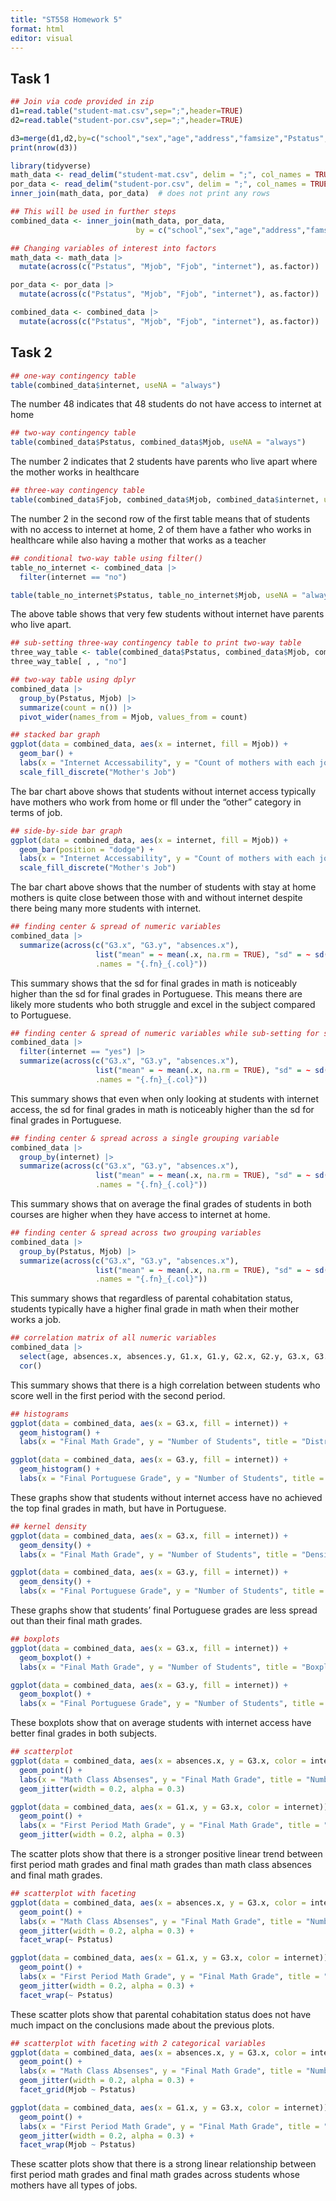 ```yaml
---
title: "ST558 Homework 5"
format: html
editor: visual
---
```


## Task 1
```r
## Join via code provided in zip
d1=read.table("student-mat.csv",sep=";",header=TRUE)
d2=read.table("student-por.csv",sep=";",header=TRUE)

d3=merge(d1,d2,by=c("school","sex","age","address","famsize","Pstatus","Medu","Fedu","Mjob","Fjob","reason","nursery","internet"))
print(nrow(d3))
```

```r
library(tidyverse)
math_data <- read_delim("student-mat.csv", delim = ";", col_names = TRUE)
por_data <- read_delim("student-por.csv", delim = ";", col_names = TRUE)
inner_join(math_data, por_data)  # does not print any rows
```

```r
## This will be used in further steps
combined_data <- inner_join(math_data, por_data, 
                            by = c("school","sex","age","address","famsize","Pstatus","Medu","Fedu","Mjob","Fjob","reason", "guardian", "traveltime", "studytime", "failures", "schoolsup", "famsup", "activities", "nursery", "higher", "internet", "romantic", "famrel", "freetime", "goout", "Dalc", "Walc", "health"))
```

```r
## Changing variables of interest into factors
math_data <- math_data |>
  mutate(across(c("Pstatus", "Mjob", "Fjob", "internet"), as.factor))

por_data <- por_data |>
  mutate(across(c("Pstatus", "Mjob", "Fjob", "internet"), as.factor))

combined_data <- combined_data |>
  mutate(across(c("Pstatus", "Mjob", "Fjob", "internet"), as.factor))
```

## Task 2
```r
## one-way contingency table
table(combined_data$internet, useNA = "always")
```
The number 48 indicates that 48 students do not have access to internet at home

```r
## two-way contingency table
table(combined_data$Pstatus, combined_data$Mjob, useNA = "always")
```
The number 2 indicates that 2 students have parents who live apart where the mother works in healthcare

```r
## three-way contingency table
table(combined_data$Fjob, combined_data$Mjob, combined_data$internet, useNA = "always")
```
The number 2 in the second row of the first table means that of students with no access to internet at home, 2 of them have a father who works in healthcare while also having a mother that works as a teacher

```r
## conditional two-way table using filter()
table_no_internet <- combined_data |>
  filter(internet == "no")

table(table_no_internet$Pstatus, table_no_internet$Mjob, useNA = "always")
```
The above table shows that very few students without internet have parents who live apart.

```r
## sub-setting three-way contingency table to print two-way table
three_way_table <- table(combined_data$Pstatus, combined_data$Mjob, combined_data$internet, useNA = "always")
three_way_table[ , , "no"]
```

```r
## two-way table using dplyr
combined_data |>
  group_by(Pstatus, Mjob) |>
  summarize(count = n()) |>
  pivot_wider(names_from = Mjob, values_from = count)
```

```r
## stacked bar graph
ggplot(data = combined_data, aes(x = internet, fill = Mjob)) +
  geom_bar() +
  labs(x = "Internet Accessability", y = "Count of mothers with each job", title = "Student's Mothers' Jobs based on Internet Accessability") +
  scale_fill_discrete("Mother's Job")
```
The bar chart above shows that students without internet access typically have mothers who work from home or fll under the "other" category in terms of job.

```r
## side-by-side bar graph
ggplot(data = combined_data, aes(x = internet, fill = Mjob)) +
  geom_bar(position = "dodge") +
  labs(x = "Internet Accessability", y = "Count of mothers with each job", title = "Student's Mothers' Jobs based on Internet Accessability") +
  scale_fill_discrete("Mother's Job")
```
The bar chart above shows that the number of students with stay at home mothers is quite close between those with and without internet despite there being many more students with internet.

```r
## finding center & spread of numeric variables
combined_data |>
  summarize(across(c("G3.x", "G3.y", "absences.x"),
                   list("mean" = ~ mean(.x, na.rm = TRUE), "sd" = ~ sd(.x, na.rm = TRUE)),
                   .names = "{.fn}_{.col}"))
```
This summary shows that the sd for final grades in math is noticeably higher than the sd for final grades in Portuguese. This means there are likely more students who both struggle and excel in the subject compared to Portuguese.

```r
## finding center & spread of numeric variables while sub-setting for students with internet at home
combined_data |>
  filter(internet == "yes") |>
  summarize(across(c("G3.x", "G3.y", "absences.x"),
                   list("mean" = ~ mean(.x, na.rm = TRUE), "sd" = ~ sd(.x, na.rm = TRUE)),
                   .names = "{.fn}_{.col}"))
```
This summary shows that even when only looking at students with internet access, the sd for final grades in math is noticeably higher than the sd for final grades in Portuguese.

```r
## finding center & spread across a single grouping variable
combined_data |>
  group_by(internet) |>
  summarize(across(c("G3.x", "G3.y", "absences.x"),
                   list("mean" = ~ mean(.x, na.rm = TRUE), "sd" = ~ sd(.x, na.rm = TRUE)),
                   .names = "{.fn}_{.col}"))
```
This summary shows that on average the final grades of students in both courses are higher when they have access to internet at home.

```r
## finding center & spread across two grouping variables
combined_data |>
  group_by(Pstatus, Mjob) |>
  summarize(across(c("G3.x", "G3.y", "absences.x"),
                   list("mean" = ~ mean(.x, na.rm = TRUE), "sd" = ~ sd(.x, na.rm = TRUE)),
                   .names = "{.fn}_{.col}"))
```
This summary shows that regardless of parental cohabitation status, students typically have a higher final grade in math when their mother works a job.

```r
## correlation matrix of all numeric variables
combined_data |>
  select(age, absences.x, absences.y, G1.x, G1.y, G2.x, G2.y, G3.x, G3.y) |>
  cor()
```
This summary shows that there is a high correlation between students who score well in the first period with the second period.

```r
## histograms
ggplot(data = combined_data, aes(x = G3.x, fill = internet)) +
  geom_histogram() +
  labs(x = "Final Math Grade", y = "Number of Students", title = "Distribution of Student Final Math Grades")

ggplot(data = combined_data, aes(x = G3.y, fill = internet)) +
  geom_histogram() +
  labs(x = "Final Portuguese Grade", y = "Number of Students", title = "Distribution of Student Final Portuguese Grades")
```
These graphs show that students without internet access have no achieved the top final grades in math, but have in Portuguese.

```r
## kernel density
ggplot(data = combined_data, aes(x = G3.x, fill = internet)) +
  geom_density() +
  labs(x = "Final Math Grade", y = "Number of Students", title = "Density of Student Final Math Grades")

ggplot(data = combined_data, aes(x = G3.y, fill = internet)) +
  geom_density() +
  labs(x = "Final Portuguese Grade", y = "Number of Students", title = "Density of Student Final Portuguese Grades")
```
These graphs show that students' final Portuguese grades are less spread out than their final math grades.

```r
## boxplots
ggplot(data = combined_data, aes(x = G3.x, fill = internet)) +
  geom_boxplot() +
  labs(x = "Final Math Grade", y = "Number of Students", title = "Boxplot of Student Final Math Grades")

ggplot(data = combined_data, aes(x = G3.y, fill = internet)) +
  geom_boxplot() +
  labs(x = "Final Portuguese Grade", y = "Number of Students", title = "Boxplot of Student Final Portuguese Grades")
```
These boxplots show that on average students with internet access have better final grades in both subjects.

```r
## scatterplot
ggplot(data = combined_data, aes(x = absences.x, y = G3.x, color = internet)) +
  geom_point() +
  labs(x = "Math Class Absenses", y = "Final Math Grade", title = "Number of Math Class Absenses vs Final Math Grade") +
  geom_jitter(width = 0.2, alpha = 0.3)

ggplot(data = combined_data, aes(x = G1.x, y = G3.x, color = internet)) +
  geom_point() +
  labs(x = "First Period Math Grade", y = "Final Math Grade", title = "First Period Math Grade vs Final Math Grade") +
  geom_jitter(width = 0.2, alpha = 0.3)
```
The scatter plots show that there is a stronger positive linear trend between first period math grades and final math grades than math class absences and final math grades.

```r
## scatterplot with faceting
ggplot(data = combined_data, aes(x = absences.x, y = G3.x, color = internet)) +
  geom_point() +
  labs(x = "Math Class Absenses", y = "Final Math Grade", title = "Number of Math Class Absenses vs Final Math Grade") +
  geom_jitter(width = 0.2, alpha = 0.3) +
  facet_wrap(~ Pstatus)

ggplot(data = combined_data, aes(x = G1.x, y = G3.x, color = internet)) +
  geom_point() +
  labs(x = "First Period Math Grade", y = "Final Math Grade", title = "First Period Math Grade vs Final Math Grade") +
  geom_jitter(width = 0.2, alpha = 0.3) +
  facet_wrap(~ Pstatus)
```
These scatter plots show that parental cohabitation status does not have much impact on the conclusions made about the previous plots. 

```r
## scatterplot with faceting with 2 categorical variables
ggplot(data = combined_data, aes(x = absences.x, y = G3.x, color = internet)) +
  geom_point() +
  labs(x = "Math Class Absenses", y = "Final Math Grade", title = "Number of Math Class Absenses vs Final Math Grade") +
  geom_jitter(width = 0.2, alpha = 0.3) +
  facet_grid(Mjob ~ Pstatus)

ggplot(data = combined_data, aes(x = G1.x, y = G3.x, color = internet)) +
  geom_point() +
  labs(x = "First Period Math Grade", y = "Final Math Grade", title = "First Period Math Grade vs Final Math Grade") +
  geom_jitter(width = 0.2, alpha = 0.3) +
  facet_wrap(Mjob ~ Pstatus)
```
These scatter plots show that there is a strong linear relationship between first period math grades and final math grades across students whose mothers have all types of jobs.